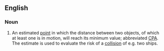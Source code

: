 ==English==

===Noun===
{{en-noun|head=[[closest]] [[point]] of [[approach]]|closest points of approach}}

# {{context|nautical|navigation|lang=en}} An estimated [[point]] in which the distance between two objects, of which at least one is in motion, will reach its minimum value; abbreviated [[CPA]]. The estimate is used to evaluate the risk of a [[collision]] of e.g. two ships.